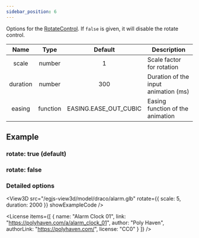 ```yaml
---
sidebar_position: 6
---
```



<OptionDescriptor type="boolean | RotateControlOptions" defaultVal="true" />

Options for the [RotateControl](/docs/api/RotateControl).
If `false` is given, it will disable the rotate control.

|Name|Type|Default|Description|
|:---:|:---:|:---:|---|
|scale|number|1|Scale factor for rotation|
|duration|number|300|Duration of the input animation (ms)|
|easing|function|EASING.EASE_OUT_CUBIC|Easing function of the animation|

## Example
### rotate: true (default)
<View3D
  src="/egjs-view3d/model/draco/alarm.glb"
  rotate={true}
  showExampleCode />

### rotate: false
<View3D
  src="/egjs-view3d/model/draco/alarm.glb"
  rotate={false}
  showExampleCode />

### Detailed options
<View3D
  src="/egjs-view3d/model/draco/alarm.glb"
  rotate={{
    scale: 5,
    duration: 2000
  }}
  showExampleCode />

<License items={[
  {
    name: "Alarm Clock 01",
    link: "https://polyhaven.com/a/alarm_clock_01",
    author: "Poly Haven",
    authorLink: "https://polyhaven.com/",
    license: "CC0"
  }
]} />
